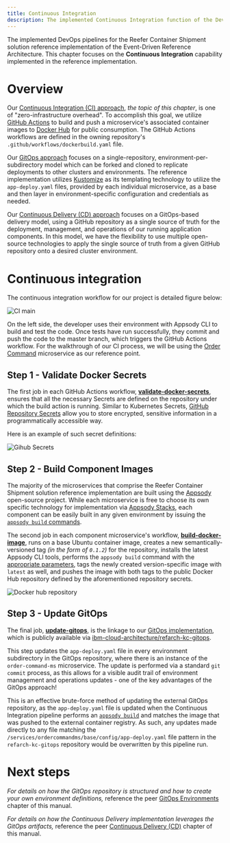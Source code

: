 ```yaml
---
title: Continuous Integration
description: The implemented Continuous Integration function of the DevOps pipelines for the KContainer reference implementation of the Event-Driven Reference Architecture.
---
```


<PageDescription>
The implemented DevOps pipelines for the Reefer Container Shipment solution reference implementation of the Event-Driven Reference Architecture. This chapter focuses on the <strong>Continuous Integration</strong> capability implemented in the reference implementation.
</PageDescription>

# Overview

Our [Continuous Integration (CI) approach](#continuous-integration), _the topic of this chapter_, is one of "zero-infrastructure overhead". To accomplish this goal, we utilize [GitHub Actions](https://github.com/features/actions) to build and push a microservice's associated container images to [Docker Hub](https://hub.docker.com/u/ibmcase) for public consumption. The GitHub Actions workflows are defined in the owning repository's `.github/workflows/dockerbuild.yaml` file.

Our [GitOps approach](/infrastructure/devops-gitops) focuses on a single-repository, environment-per-subdirectory model which can be forked and cloned to replicate deployments to other clusters and environments. The reference implementation utilizes [Kustomize](https://kustomize.io/) as its templating technology to utilize the `app-deploy.yaml` files, provided by each individual microservice, as a base and then layer in environment-specific configuration and credentials as needed.

Our [Continuous Delivery (CD) approach](/infrastructure/devops-continuous-delivery/) focuses on a GitOps-based delivery model, using a GitHub repository as a single source of truth for the deployment, management, and operations of our running application components. In this model, we have the flexibility to use multiple open-source technologies to apply the single source of truth from a given GitHub repository onto a desired cluster environment.

# Continuous integration

The continuous integration workflow for our project is detailed figure below:

![CI main](images/ci-main.png)

On the left side, the developer uses their environment with Appsody CLI to build and test the code. Once tests have run successfully, they commit and push the code to the master branch, which triggers the GitHub Actions workflow. For the walkthrough of our CI process, we will be using the [Order Command](https://github.com/ibm-cloud-architecture/refarch-kc-order-ms/tree/master/order-command-ms) microservice as our reference point.

## Step 1 - Validate Docker Secrets

The first job in each GitHub Actions workflow, **[validate-docker-secrets](https://github.com/ibm-cloud-architecture/refarch-kc-order-ms/blob/master/.github/workflows/dockerbuild.yaml#L11-L53)**, ensures that all the necessary Secrets are defined on the repository under which the build action is running. Similar to Kubernetes Secrets, [GitHub Repository Secrets](https://help.github.com/en/actions/automating-your-workflow-with-github-actions/creating-and-using-encrypted-secrets) allow you to store encrypted, sensitive information in a programmatically accessible way.

Here is an example of such secret definitions:

![Gihub Secrets](images/github-secrets.png)

## Step 2 - Build Component Images

The majority of the microservices that comprise the Reefer Container Shipment solution reference implementation are built using the [Appsody](https://appsody.dev) open-source project. While each microservice is free to choose its own specific technology for implementation via [Appsody Stacks](https://appsody.dev/docs/stacks/stacks-overview), each component can be easily built in any given environment by issuing the [`appsody build` commands](https://appsody.dev/docs/using-appsody/building-and-deploying).

The second job in each component microservice's workflow, **[build-docker-image](https://appsody.dev/docs/using-appsody/building-and-deploying)**, runs on a base Ubuntu container image, creates a new semantically-versioned tag _(in the form of `0.1.2`)_ for the repository, installs the latest Appsody CLI tools, performs the `appsody build` command with the [appropriate parameters](https://appsody.dev/docs/using-appsody/building-and-deploying#building-your-runtime-docker-image-with-appsody), tags the newly created version-specific image with `latest` as well, and pushes the image with both tags to the public Docker Hub repository defined by the aforementioned repository secrets.

![Docker hub repository](images/dockerhub-repo.png)

## Step 3 - Update GitOps

The final job, **[update-gitops](https://github.com/ibm-cloud-architecture/refarch-kc-order-ms/blob/master/.github/workflows/dockerbuild.yaml#L119-L153)**, is the linkage to our [GitOps implementation](/infrastructure/devops-gitops/), which is publicly available via [ibm-cloud-architecture/refarch-kc-gitops](https://github.com/ibm-cloud-architecture/refarch-kc-gitops).

This step updates the `app-deploy.yaml` file in every environment subdirectory in the GitOps repository, where there is an instance of the `order-command-ms` microservice. The update is performed via a standard `git commit` process, as this allows for a visible audit trail of environment management and operations updates - one of the key advantages of the GitOps approach!

This is an effective brute-force method of updating the external GitOps repository, as the `app-deploy.yaml` file is updated when the Continuous Integration pipeline performs an [`appsody build`](#step-2-build-component-images) and matches the image that was pushed to the external container registry. As such, any updates made directly to any file matching the `/services/ordercommandms/base/config/app-deploy.yaml` file pattern in the `refarch-kc-gitops` repository would be overwritten by this pipeline run.

# Next steps

_For details on how the GitOps repository is structured and how to create your own environment definitions,_ reference the peer [GitOps Environments](/infrastructure/devops-gitops/) chapter of this manual.

_For details on how the Continuous Delivery implementation leverages the GitOps artifacts,_ reference the peer [Continuous Delivery (CD)](/infrastructure/devops-continuous-delivery/) chapter of this manual.

